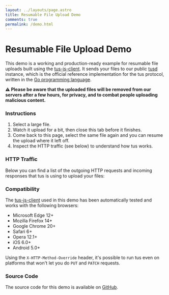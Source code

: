 ```yaml
---
layout: ../layouts/page.astro
title: Resumable File Upload Demo
comments: true
permalink: /demo.html
---
```



# Resumable File Upload Demo

This demo is a working and production-ready example for resumable file uploads built using the [tus-js-client](https://github.com/tus/tus-js-client).
It sends your files to our public [tusd](https://github.com/tus/tusd) instance, which is the official reference implementation for the tus protocol, written in the [Go programming language](https://golang.org/).

**⚠️ Please be aware that the uploaded files will be removed from our servers after a few hours, for privacy, and to combat people uploading malicious content.**

### Instructions

1.  Select a large file.
2.  Watch it upload for a bit, then close this tab before it finishes.
3.  Come back to this page, select the same file again and you can resume the upload where it left off.
4.  Inspect the HTTP traffic (see below) to understand how tus works.

<UploadDemo client:load />

### HTTP Traffic

Below you can find a list of the outgoing HTTP requests and incoming responses that tus is using to upload your files:

<RequestViewer client:load />

### Compatibility

The [tus-js-client](https://github.com/tus/tus-js-client) used in
this demo has been automatically tested and works with the following browsers:

- Microsoft Edge 12+
- Mozilla Firefox 14+
- Google Chrome 20+
- Safari 6+
- Opera 12.1+
- iOS 6.0+
- Android 5.0+

Using the `X-HTTP-Method-Override` header, it's possible to run tus
even on platforms that won't let you do `PUT` and `PATCH` requests.

### Source Code

The source code for this demo is available on [GitHub](https://github.com/tus/tus.io/blob/main/assets/javascripts/upload-demo.js).
